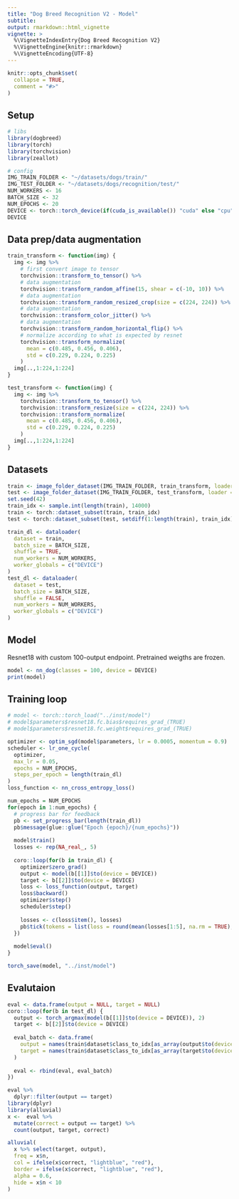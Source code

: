 ```yaml
---
title: "Dog Breed Recognition V2 - Model"
subtitle: 
output: rmarkdown::html_vignette
vignette: >
  %\VignetteIndexEntry{Dog Breed Recognition V2}
  %\VignetteEngine{knitr::rmarkdown}
  %\VignetteEncoding{UTF-8}
---
```


```r
knitr::opts_chunk$set(
  collapse = TRUE,
  comment = "#>"
)
```

## Setup

```r
# libs
library(dogbreed)
library(torch)
library(torchvision)
library(zeallot)

# config
IMG_TRAIN_FOLDER <- "~/datasets/dogs/train/"
IMG_TEST_FOLDER <- "~/datasets/dogs/recognition/test/"
NUM_WORKERS <- 16
BATCH_SIZE <- 32
NUM_EPOCHS <- 20
DEVICE <- torch::torch_device(if(cuda_is_available()) "cuda" else "cpu")
DEVICE
```

## Data prep/data augmentation

```r
train_transform <- function(img) {
  img <- img %>%
    # first convert image to tensor
    torchvision::transform_to_tensor() %>%
    # data augmentation
    torchvision::transform_random_affine(15, shear = c(-10, 10)) %>%
    # data augmentation
    torchvision::transform_random_resized_crop(size = c(224, 224)) %>%
    # data augmentation
    torchvision::transform_color_jitter() %>%
    # data augmentation
    torchvision::transform_random_horizontal_flip() %>%
    # normalize according to what is expected by resnet
    torchvision::transform_normalize(
      mean = c(0.485, 0.456, 0.406),
      std = c(0.229, 0.224, 0.225)
    ) 
  img[..,1:224,1:224]
}

test_transform <- function(img) {
  img <- img %>%
    torchvision::transform_to_tensor() %>%
    torchvision::transform_resize(size = c(224, 224)) %>%
    torchvision::transform_normalize(
      mean = c(0.485, 0.456, 0.406), 
      std = c(0.229, 0.224, 0.225)
    )
  img[..,1:224,1:224]
}
```

## Datasets

```r
train <- image_folder_dataset(IMG_TRAIN_FOLDER, train_transform, loader = magick_loader)
test <- image_folder_dataset(IMG_TRAIN_FOLDER, test_transform, loader = magick_loader)
set.seed(42)
train_idx <- sample.int(length(train), 14000)
train <- torch::dataset_subset(train, train_idx)
test <- torch::dataset_subset(test, setdiff(1:length(train), train_idx))
```

```r
train_dl <- dataloader(
  dataset = train,
  batch_size = BATCH_SIZE,
  shuffle = TRUE,
  num_workers = NUM_WORKERS,
  worker_globals = c("DEVICE")
)
test_dl <- dataloader(
  dataset = test,
  batch_size = BATCH_SIZE,
  shuffle = FALSE,
  num_workers = NUM_WORKERS,
  worker_globals = c("DEVICE")
)
```

## Model

Resnet18 with custom 100-output endpoint. Pretrained weigths are frozen.

```r
model <- nn_dog(classes = 100, device = DEVICE)
print(model)
```

## Training loop

```r
# model <- torch::torch_load("../inst/model")
# model$parameters$resnet18.fc.bias$requires_grad_(TRUE)
# model$parameters$resnet18.fc.weight$requires_grad_(TRUE)
```

```r
optimizer <- optim_sgd(model$parameters, lr = 0.0005, momentum = 0.9)
scheduler <- lr_one_cycle(
  optimizer, 
  max_lr = 0.05, 
  epochs = NUM_EPOCHS, 
  steps_per_epoch = length(train_dl)
)
loss_function <- nn_cross_entropy_loss()
```

```r
num_epochs = NUM_EPOCHS
for(epoch in 1:num_epochs) {
  # progress bar for feedback
  pb <- set_progress_bar(length(train_dl))
  pb$message(glue::glue("Epoch {epoch}/{num_epochs}"))
  
  model$train()
  losses <- rep(NA_real_, 5)
  
  coro::loop(for(b in train_dl) {
    optimizer$zero_grad()
    output <- model(b[[1]]$to(device = DEVICE))
    target <- b[[2]]$to(device = DEVICE)
    loss <- loss_function(output, target)
    loss$backward()
    optimizer$step()
    scheduler$step()
    
    losses <- c(loss$item(), losses)
    pb$tick(tokens = list(loss = round(mean(losses[1:5], na.rm = TRUE), 4)))
  })
  
  model$eval()
}
```

```r
torch_save(model, "../inst/model")
```

## Evalutaion

```r
eval <- data.frame(output = NULL, target = NULL)
coro::loop(for(b in test_dl) {
  output <- torch_argmax(model(b[[1]]$to(device = DEVICE)), 2)
  target <- b[[2]]$to(device = DEVICE)
  
  eval_batch <- data.frame(
    output = names(train$dataset$class_to_idx[as_array(output$to(device = "cpu"))]),
    target = names(train$dataset$class_to_idx[as_array(target$to(device = "cpu"))])  
  )
  
  eval <- rbind(eval, eval_batch)
})

eval %>% 
  dplyr::filter(output == target)
library(dplyr)
library(alluvial)
x <-  eval %>%
  mutate(correct = output == target) %>%
  count(output, target, correct)

alluvial(
  x %>% select(target, output),
  freq = x$n,
  col = ifelse(x$correct, "lightblue", "red"),
  border = ifelse(x$correct, "lightblue", "red"),
  alpha = 0.6,
  hide = x$n < 10
)
```

